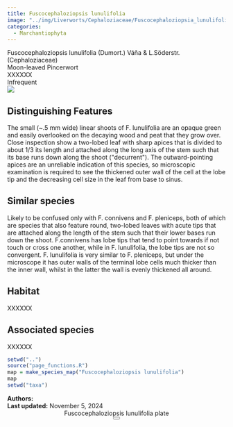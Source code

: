 ```yaml
---
title: Fuscocephaloziopsis lunulifolia
image: "../img/Liverworts/Cephaloziaceae/Fuscocephaloziopsia_lunulifolia/macro_pics/Fuscocephaloziopsis_lunuliforia_RM_02.jpeg"
categories:
  - Marchantiophyta
---
```


<div class="info-panel">
 <div class="info-top">
  <div class="taxon-scientific"><span class="taxon-name">Fuscocephaloziopsis lunulifolia</span> <span class="taxon-authority">(Dumort.) Váňa &amp; L.Söderstr.</span> <span class="taxon-family">(Cephaloziaceae)</span></div>
  <div class="taxon-common">Moon-leaved Pincerwort</div>
 </div>
 <div class="info-bottom">
  <div class="taxon-qnd">XXXXXX</div>
  <div class="taxon-abundance">Infrequent</div>
 </div>
</div>
<div class="imerss-content-frame">
 <div class="imerss-image-header">
  <div class="imerss-image-holder imerss-column-left" data-toggle="tooltip" style="background-image: url(../img/Liverworts/Cephaloziaceae/Fuscocephaloziopsia_lunulifolia/macro_pics/Fuscocephaloziopsis_lunuliforia_RM_02.jpeg)" title="Randal Mindell">
  </div>

  <div class="imerss-image-holder imerss-column-right" data-toggle="tooltip" style="background-image: url(../img/Liverworts/Cephaloziaceae/Fuscocephaloziopsia_lunulifolia/macro_pics/Fuscocephloziopsis_lunulifolia_JR_01.jpg)" title="John Reynolds">
  </div>
 
 </div>
 <div class="imerss-content-lower">
  <div class="imerss-column-left">
  <div class="tab-microscope" data-micromodal-trigger="modal-plate">
  <img src="../img/bryo guide microscope.png"/>
  </div>

<h2>Distinguishing Features</h2>

The small (~.5 mm wide) linear shoots of F. lunulifolia are an opaque green and easily overlooked on the decaying wood and peat that they grow over. Close inspection show a two-lobed leaf with sharp apices that is divided to about 1/3 its length and attached along the long axis of the stem such that its base runs down along the shoot (&quot;decurrent&quot;). The outward-pointing apices are an unreliable indication of this species, so microscopic examination is required to see the thickened outer wall of the cell at the lobe tip and the decreasing cell size in the leaf from base to sinus. 

<h2>Similar species</h2>

Likely to be confused only with F. connivens and F. pleniceps, both of which are species that also feature round, two-lobed leaves with acute tips that are attached along the length of the stem such that their lower bases run down the shoot. F.connivens has lobe tips that tend to point towards if not touch or cross one another, while in F. lunulifolia, the lobe tips are not so convergent. F. lunulifolia is very similar to F. pleniceps, but under the microscope it has outer walls of the terminal lobe cells much thicker than the inner wall, whilst in the latter the wall is evenly thickened all around. 

<h2>Habitat</h2>

XXXXXX

<h2>Associated species</h2>

XXXXXX
</div>

<div class="imerss-column-right">

<div class="imerss-image-holder imerss-column-right" data-toggle="tooltip" style="background-image: url(../img/Liverworts/Cephaloziellaceae/Fuscocephaloziopsia_lunulifolia/plates/Fuscocephaloziopsis_lunulifolia_RM_01_plate.jpg)" title="Randal Mindell">
</div>

<div class="imerss-map-holder">
```r
setwd("..")
source("page_functions.R")
map = make_species_map("Fuscocephaloziopsis lunulifolia")
map
setwd("taxa")
```
</div>

</div>

</div>
</div>

<div class="taxon-footer">
 <div class="taxon-authors"><b>Authors:</b> <span></span></div>
 <div class="taxon-update"><b>Last updated:</b> <span>November 5, 2024</span></div>
</div>

<div class="modal micromodal-slide" id="modal-plate" aria-hidden="true">
 <div class="modal__overlay" tabindex="-1" data-micromodal-close>
  <div class="modal__container" role="dialog" aria-modal="true" aria-labelledby="modal-plate-title" >
   <header class="modal__header">
   <div class="modal__title" id="modal-plate-title">
  Fuscocephaloziopsis lunulifolia plate
   </div>
   <button class="modal__close" aria-label="Close" data-micromodal-close></button>
   </header>
  <div class="modal__content" id="modal-plate-content">
   <div class="imerss-image-holder" data-toggle="tooltip" style="background-image: url(../img/XXXXX)" title="XXXXX">
  </div>
  </div>
  </div>
 </div>
</div>

<script src="../js/micromodal.min.js"></script>
<link href="../css/style-taxon.css" rel="stylesheet">
<link href="../css/micromodal.css" rel="stylesheet">

<script>
MicroModal.init();
</script>

